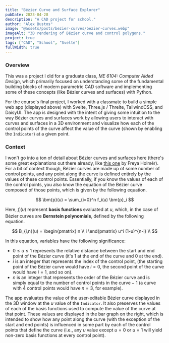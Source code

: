 ```yaml
---
title: "Bézier Curve and Surface Explorer"
pubDate: 2023-04-28
description: "A CAD project for school."
author: "Alex Bustos"
image: "@assets/posts/bezier-curves/bezier-curves.webp"
imageAlt: "3D rendering of Bézier curve and control polygons."
project: true
tags: ["CAD", "School", "Svelte"]
fullWidth: true
---
```



<ExternalPage client:load link="https://alexbustos.com/me-6104" />

### Overview

This was a project I did for a graduate class, _ME 6104: Computer Aided Design_, which primarily
focused on understanding some of the fundamental building blocks of modern parametric CAD software
and implementing some of these concepts (like Bézier curves and surfaces) with Python.

For the course's final project, I worked with a classmate to build a simple web app (displayed above)
with Svelte, Three.js / Threlte, TailwindCSS, and DaisyUI. The app is designed with the intent of
giving some intuition to the way Bézier curves and surfaces work by allowing users to interact
with curves and surfaces in a 3D environment and visualize how each of the control points of the
curve affect the value of the curve (shown by enabling the `Indicator`) at a given point.

### Context

I won't go into a ton of detail about Bézier curves and surfaces here (there's some great
explanations out there already, like [this one](https://www.youtube.com/watch?v=aVwxzDHniEw) by
Freya Holmér). For a bit of context though, Bézier curves are made up of some number of control
points, and any point along the curve is defined entirely by the values of these control points.
Essentially, if you know the values of each of the control points, you also know the equation of the
Bézier curve composed of those points, which is given by the following equation.

$$
\bm{p}(u) = \sum_{i=0}^n f_i(u) \bm{p}_i
$$

Here, $f_i(u)$ represent **basis functions** evaluated at $u$, which, in the case of Bézier curves
are **Bernstein polynomials**, defined by the following equation.

$$
B_{i,n}(u) = \begin{pmatrix}
n \\
i
\end{pmatrix} u^i (1-u)^{n-i} \\
$$

In this equation, variables have the following significance:

-   $0 \leq u \leq 1$ represents the relative distance between the start and end point
    of the Bézier curve (it's $1$ at the end of the curve and $0$ at the end).
-   $i$ is an integer that represents the index of the control point, (the starting point of the
    Bézier curve would have $i = 0$, the second point of the curve would have $i = 1$, and so on).
-   $n$ is an integer that represents the order of the Bézier curve and is simply equal to $\text{the
  number of control points in the curve} - 1$ (a curve with 4 control points would have $n=3$, for
    example).

The app evaluates the value of the user-editable Bézier curve displayed in the 3D window at the $u$
value of the `Indicator`. It also preserves the values of each of the basis functions used to
compute the value of the curve at that point. These values are displayed in the bar graph on the
right, which is intended to show how any point along the curve (with the exception of the start and
end points) is influenced in some part by each of the control points that define the curve (i.e.,
any $u$ value except $u=0$ or $u=1$ will yield non-zero basis functions at every control point).
